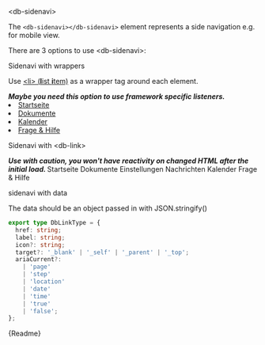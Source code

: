 


<Meta title="02-Navigation/Sidenavi/Intro" />

<db-headline variant="1">&lt;db-sidenavi&gt;</db-headline>

The `<db-sidenavi></db-sidenavi>` element represents a side navigation e.g. for mobile view.

There are 3 options to use &lt;db-sidenavi&gt;:

<db-headline>Sidenavi with wrappers</db-headline>

Use [&lt;li&gt; (**l**ist **i**tem)](https://developer.mozilla.org/en-US/docs/Web/HTML/Element/li) as a wrapper tag around each element.

<i>
  <strong>
    Maybe you need this option to use framework specific listeners.
  </strong>
</i>

<Canvas>
  <db-sidenavi>
    <li>
      <a rel="index" href="#" aria-current="page">
        Startseite
      </a>
    </li>
    <li>
      <a rel="documents" href="#">
        Dokumente
      </a>
    </li>
    <li>
      <a rel="calendar" href="#">
        Kalender
      </a>
    </li>
    <li>
      <a rel="help" href="#">
        Frage &amp; Hilfe
      </a>
    </li>
  </db-sidenavi>
</Canvas>

<db-headline>Sidenavi with &lt;db-link&gt;</db-headline>

<i>
  <strong>
    Use with caution, you won't have reactivity on changed HTML after the initial load.
  </strong>
</i>

<Canvas>
  <db-sidenavi>
    <db-link rel="index" href="#" aria-current="page">
      Startseite
    </db-link>
    <db-link rel="documents" href="#">
      Dokumente
    </db-link>
    <db-link icon="settings" href="#">
      Einstellungen
    </db-link>
    <db-link icon="chat" href="#">
      Nachrichten
    </db-link>
    <db-link rel="calendar" href="#">
      Kalender
    </db-link>
    <db-link rel="help" href="#">
      Frage &amp; Hilfe
    </db-link>
  </db-sidenavi>
</Canvas>

<db-headline>sidenavi with data</db-headline>

<Canvas>
  <db-sidenavi data={mockDataIcon()} />
</Canvas>

The data should be an object passed in with JSON.stringify()

```typescript
export type DbLinkType = {
  href: string;
  label: string;
  icon?: string;
  target?: '_blank' | '_self' | '_parent' | '_top';
  ariaCurrent?:
    | 'page'
    | 'step'
    | 'location'
    | 'date'
    | 'time'
    | 'true'
    | 'false';
};
```

<Markdown>{Readme}</Markdown>
